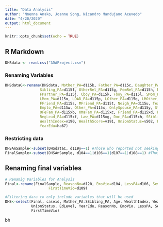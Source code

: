 ```yaml
---
title: "Data Analysis"
author: "Nnenna Anako, Joanne Song, Nicandro Mandujano Acevedo"
date: "4/20/2020"
output: html_document
---
```


```r
knitr::opts_chunk$set(echo = TRUE)
```

## R Markdown
```r
DHSdata <- read.csv("ADAProject.csv")
```

### Renaming Variables
```r
DHSdataC<-rename(DHSdata, Mother_PA=d115b, Father_PA=d115c, Daughter_PA=d115d, Son_PA=d115e, 
                Sibling_PA=d115f, OtherRel_PA=d115g, FemRel_PA=d115h, MalRel_PA=d115i,
                FPartner_PA=d115j, Cboy_PA=d115k, Fboy_PA=d115l, SMom_PA=d115m, SDad_PA=d115n,
                LMom_PA=d115o, LDAD_PA=d115p, LOther_PA=d115q, LMOther_PA=d115r, 
                FFriend_PA=d115s, MFriend_PA=d115t, Neigh_PA=d115u, Teach_PA=d115v, 
                Emplo_PA=d115w, Other_PA=d115x, OnlySpouse_PA=d115y, Stranger_PA=d115xa,
                OFeFam_PA=d115xb, OMaFam_PA=d115xc, Friend_PA=d115xd, Police_PA=d115xe, 
                RegLead_PA=d115xf, Law_PA=d115xg, Doc_PA=d115xh, SSibling_PA=d115xi, Age=v012,
                WealthIndex=v190, WealthScore=v191, UnionStatus=v502, EdLevel=ha66, 
                YearEdu=ha67)
```

### Restricting data
```r
DHSAnSample<-subset(DHSdataC, d119y==1) #Those who reported not seeking help
FinalSample<-subset(DHSAnSample, d104==1|d106==1|d107==1|d108==1) #Those whole expereinced any violence
```

## Renaming final variables
```r
# Renamig Variables for Analysis
Final<-rename(FinalSample, ReasonNo=d120, EmoVio=d104, LessPA=d106, SeverePA=d107, SexVio=d108,
                    FirstTimeVio=d109)

#Filtering dara to only include variables that will be used
DHS<-select(Final, caseid, Mother_PA:SSibling_PA, Age, WealthIndex, WealthScore, 
            UnionStatus, EdLevel, YearEdu, ReasonNo, EmoVio, LessPA, SeverePA, SexVio, 
            FirstTimeVio)

```

bh